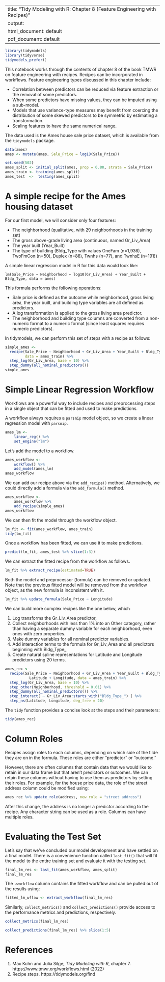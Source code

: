 
---
title: "Tidy Modeling with R: Chapter 8 (Feature Engineering with Recipes)"
output:
  html_document: default
  pdf_document: default
---

```r
library(tidymodels)
library(tidyverse)
tidymodels_prefer()
```

This notebook works through the contents of chapter 8 of the book TMWR on feature engineering with recipes. Recipes can be incorporated in workflows. Feature engineering types discussed in this chapter include:

  - Correlation between predictors can be reduced via feature extraction or the removal of some predictors.
  - When some predictors have missing values, they can be imputed using a sub-model.
  - Models that use variance-type measures may benefit from coercing the distribution of some skewed predictors to be symmetric by estimating a transformation.
  - Scaling features to have the same numerical range.

The data used is the Ames house sale price dataset, which is available from the `tidymodels` package.
```r
data(ames)
ames <- mutate(ames, Sale_Price = log10(Sale_Price))

set.seed(502)
ames_split <- initial_split(ames, prop = 0.80, strata = Sale_Price)
ames_train <- training(ames_split)
ames_test  <-  testing(ames_split)
```

# A simple recipe for the Ames housing dataset

For our first model, we will consider only four features:

  - The neighborhood (qualitative, with 29 neighborhoods in the training set)
  - The gross above-grade living area (continuous, named Gr_Liv_Area)
  - The year built (Year_Built)
  - The type of building (Bldg_Type with values OneFam (n=1,936), TwoFmCon (n=50), Duplex (n=88), Twnhs (n=77), and TwnhsE (n=191))

A simple linear regression model in R for this data would look like:
```
lm(Sale_Price ~ Neighborhood + log10(Gr_Liv_Area) + Year_Built + Bldg_Type, data = ames)
```

This formula performs the following operations:

  - Sale price is defined as the outcome while neighborhood, gross living area, the year built, and building type variables are all defined as predictors.
  - A log transformation is applied to the gross living area predictor.
  - The neighborhood and building type columns are converted from a non-numeric format to a numeric format (since least squares requires numeric predictors).

In tidymodels, we can perform this set of steps with a recipe as follows:
```r
simple_ames <- 
  recipe(Sale_Price ~ Neighborhood + Gr_Liv_Area + Year_Built + Bldg_Type,
         data = ames_train) %>%
  step_log(Gr_Liv_Area, base = 10) %>% 
  step_dummy(all_nominal_predictors())
simple_ames
```

# Simple Linear Regression Workflow

Workflows are a powerful way to include recipes and preprocessing steps in a single object that can be fitted and used to make predictions.

A workflow always requires a `parsnip` model object, so we create a linear regression model with `parsnip`.
```r
ames_lm <-
    linear_reg() %>%
    set_engine("lm")
```

Let's add the model to a workflow.
```r
ames_workflow <- 
    workflow() %>%
    add_model(ames_lm)
ames_workflow
```

We can add our recipe above via the `add_recipe()` method. Alternatively, we could directly add a formula via the `add_formula()` method.
```r
ames_workflow <-
    ames_workflow %>%
    add_recipe(simple_ames)
ames_workflow
```

We can then fit the model through the workflow object.
```r
lm_fit <- fit(ames_workflow, ames_train)
tidy(lm_fit)
```

Once a workflow has been fitted, we can use it to make predictions.
```r
predict(lm_fit, ames_test %>% slice(1:3))
```

We can extract the fitted recipe from the workflow as follows.
```r
lm_fit %>% extract_recipe(estimated=TRUE)
```

Both the model and preprocessor (formula) can be removed or updated. Note that the previous fitted model will be removed from the workflow object, as the new formula is inconsistent with it.
```r
lm_fit %>% update_formula(Sale_Price ~ Longitude)
```

We can build more complex recipes like the one below, which

  1. Log transforms the Gr_Liv_Area predictor,
  2. Collect neighborhoods with less than 1% into an Other category,
     rather than having a separate dummy variable for each neighborhood,
     even ones with zero properties.
  3. Make dummy variables for all nominal predictor variables.
  4. Add interaction terms to the formula for Gr_Liv_Area and all
     predictors beginning with Bldg_Type_
  5. Create natural spline representations for Latitude and Longitude
     predictors using 20 terms.

```r
ames_rec <- 
  recipe(Sale_Price ~ Neighborhood + Gr_Liv_Area + Year_Built + Bldg_Type + 
           Latitude + Longitude, data = ames_train) %>%
  step_log(Gr_Liv_Area, base = 10) %>% 
  step_other(Neighborhood, threshold = 0.01) %>% 
  step_dummy(all_nominal_predictors()) %>% 
  step_interact( ~ Gr_Liv_Area:starts_with("Bldg_Type_") ) %>% 
  step_ns(Latitude, Longitude, deg_free = 20)
```

The `tidy` function provides a concise look at the steps and their parameters:

```r
tidy(ames_rec)
```

# Column Roles

Recipes assign roles to each columns, depending on which side of the tilde they are on in the formula. These roles are either "predictor" or "outcome."

However, there are often columns that contain data that we would like to retain in our data frame but that aren't predictors or outcomes. We can retain these columns without having to use them as predictors by setting their roles.  For example, for the house price data, the role of the street address column could be modified using:

```r
ames_rec %>% update_role(address, new_role = "street address")
```

After this change, the address is no longer a predictor according to the recipe. Any character string can be used as a role. Columns can have multiple roles.

# Evaluating the Test Set

Let's say that we've concluded our model development and have settled on a final model. There is a convenience function called `last_fit()` that will fit the model to the entire training set and evaluate it with the testing set.
```r
final_lm_res <- last_fit(ames_workflow, ames_split)
final_lm_res
```

The `.workflow` column contains the fitted workflow and can be pulled out of the results using:

```r
fitted_lm_wflow <- extract_workflow(final_lm_res)
```

Similarly, `collect_metrics()` and `collect_predictions()` provide access to the performance metrics and predictions, respectively.

```r
collect_metrics(final_lm_res)
```

```r
collect_predictions(final_lm_res) %>% slice(1:5)
```

# References

  1. Max Kuhn and Julia Silge, _Tidy Modeling with R_, chapter 7. https://www.tmwr.org/workflows.html (2022)
  2. Recipe steps. https://tidymodels.org/find
